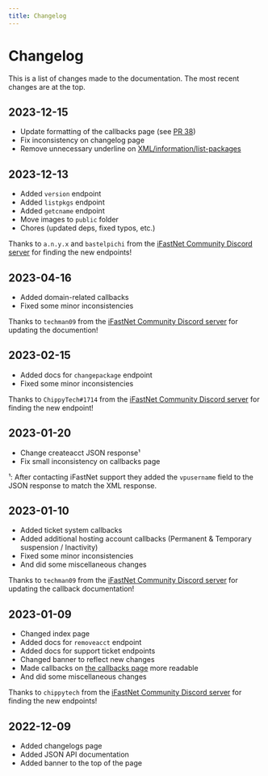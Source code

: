 ```yaml
---
title: Changelog
---
```


# Changelog
This is a list of changes made to the documentation. The most recent changes are at the top.

## 2023-12-15
* Update formatting of the callbacks page (see [PR 38](https://github.com/Wallvon/MOFH-API-Docs/pull/38))
* Fix inconsistency on changelog page
* Remove unnecessary underline on [XML/information/list-packages](/XML/information/list-packages)

## 2023-12-13
* Added `version` endpoint
* Added `listpkgs` endpoint
* Added `getcname` endpoint
* Move images to `public` folder
* Chores (updated deps, fixed typos, etc.)

Thanks to `a.n.y.x` and `bastelpichi` from the [iFastNet Community Discord server](https://dsc.gg/ifastnet) for finding the new endpoints!

## 2023-04-16
* Added domain-related callbacks
* Fixed some minor inconsistencies

Thanks to `techman09` from the [iFastNet Community Discord server](https://dsc.gg/ifastnet) for updating the documention!

## 2023-02-15
* Added docs for `changepackage` endpoint
* Fixed some minor inconsistencies

Thanks to `ChippyTech#1714` from the [iFastNet Community Discord server](https://dsc.gg/ifastnet) for finding the new endpoint!

## 2023-01-20
* Change createacct JSON response¹
* Fix small inconsistency on callbacks page

¹: After contacting iFastNet support they added the `vpusername` field to the JSON response to match the XML response.

## 2023-01-10
* Added ticket system callbacks
* Added additional hosting account callbacks (Permanent & Temporary suspension / Inactivity)
* Fixed some minor inconsistencies
* And did some miscellaneous changes

Thanks to `techman09` from the [iFastNet Community Discord server](https://dsc.gg/ifastnet) for updating the callback documentation!

## 2023-01-09
* Changed index page
* Added docs for `removeacct` endpoint
* Added docs for support ticket endpoints
* Changed banner to reflect new changes
* Made callbacks on [the callbacks page](/initial-setup/callbacks) more readable
* And did some miscellaneous changes

Thanks to `chippytech` from the [iFastNet Community Discord server](https://dsc.gg/ifastnet) for finding the new endpoints!

## 2022-12-09
* Added changelogs page
* Added JSON API documentation
* Added banner to the top of the page
